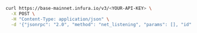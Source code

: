 
<Tabs>
  <TabItem value="cURL">

```bash
curl https://base-mainnet.infura.io/v3/<YOUR-API-KEY> \
  -X POST \
  -H "Content-Type: application/json" \
  -d '{"jsonrpc": "2.0", "method": "net_listening", "params": [], "id": 1}'
```

  </TabItem>
</Tabs>
